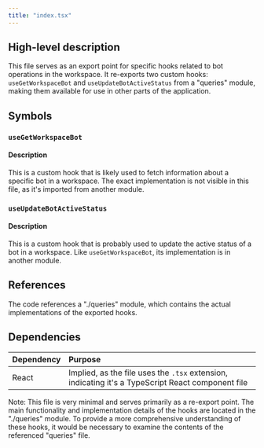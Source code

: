 ```yaml
---
title: "index.tsx"
---
```


## High-level description
This file serves as an export point for specific hooks related to bot operations in the workspace. It re-exports two custom hooks: `useGetWorkspaceBot` and `useUpdateBotActiveStatus` from a "queries" module, making them available for use in other parts of the application.

## Symbols

### `useGetWorkspaceBot`
#### Description
This is a custom hook that is likely used to fetch information about a specific bot in a workspace. The exact implementation is not visible in this file, as it's imported from another module.

### `useUpdateBotActiveStatus`
#### Description
This is a custom hook that is probably used to update the active status of a bot in a workspace. Like `useGetWorkspaceBot`, its implementation is in another module.

## References
The code references a "./queries" module, which contains the actual implementations of the exported hooks.

## Dependencies
| Dependency | Purpose |
|:-----------|:--------|
| React | Implied, as the file uses the `.tsx` extension, indicating it's a TypeScript React component file |

Note: This file is very minimal and serves primarily as a re-export point. The main functionality and implementation details of the hooks are located in the "./queries" module. To provide a more comprehensive understanding of these hooks, it would be necessary to examine the contents of the referenced "queries" file.